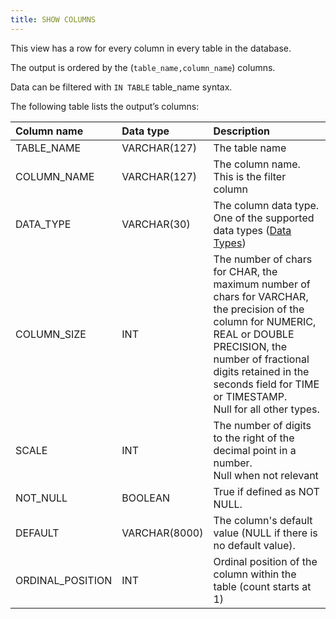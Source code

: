 ```yaml
---
title: SHOW COLUMNS
---
```


This view has a row for every column in every table in the database.

The output is ordered by the (`table_name,column_name`) columns.

Data can be filtered with `IN TABLE` table_name syntax.

The following table lists the output’s columns:

| Column name | Data type | Description |
| :--- | :--- | :--- |
| TABLE_NAME | VARCHAR(127) | The table name |
| COLUMN_NAME | VARCHAR(127) | The column name. This is the filter column |
| DATA_TYPE | VARCHAR(30) | The column data type. One of the supported data types ([Data Types](/sql/data-types)) |
| COLUMN_SIZE | INT | The number of chars for CHAR, the maximum number of chars for VARCHAR, the precision of the column for NUMERIC, REAL or DOUBLE PRECISION, the number of fractional digits retained in the seconds field for TIME or TIMESTAMP.<br/>Null for all other types. |
| SCALE | INT | The number of digits to the right of the decimal point in a number.<br/>Null when not relevant |
| NOT_NULL | BOOLEAN | True if defined as NOT NULL. |
| DEFAULT | VARCHAR(8000) | The column's default value (NULL if there is no default value). |
| ORDINAL_POSITION | INT | Ordinal position of the column within the table (count starts at 1) |


